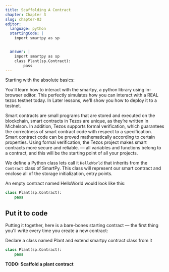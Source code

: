 ```yaml
---
title: Scaffolding A Contract
chapter: Chapter 3
slug: chapter-03
editor:
  language: python
  startingCode: |
    import smartpy as sp


  answer: |  
    import smartpy as sp
    class Plant(sp.Contract):
        pass
---
```

Starting with the absolute basics:

You'll learn how to interact with the smartpy, a python library using in-browser editor. This perfectly simulates how you can interact with a REAL tezos testnet today. In Later lessons, we'll show you how to deploy it to a testnet.

Smart contracts are small programs that are stored and executed on the blockchain, smart contracts in Tezos are unique, as they’re written in Michelson. In addition, Tezos supports formal verification, which guarantees the correctness of smart contract code with respect to a specification. Smart contract code can be proved mathematically according to certain properties. Using formal verification, the Tezos project makes smart contracts more secure and reliable.
 — all variables and functions belong to a contract, and this will be the starting point of all your projects.

We define a Python class lets call it `HelloWorld` that inherits from the `Contract` class of SmartPy. This class will represent our smart contract and enclose all of the storage initialization, entry points.

An empty contract named HelloWorld would look like this:
```python
class Plant(sp.Contract):
    pass
```

## Put it to code
Putting it together, here is a bare-bones starting contract — the first thing you'll write every time you create a new contract:

Declare a class named Plant and extend smartpy contract class from it

```python
class Plant(sp.Contract):
    pass
```
**TODO: Scaffold a plant contract**
